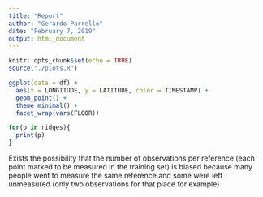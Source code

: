 ```yaml
---
title: "Report"
author: "Gerardo Parrello"
date: "February 7, 2019"
output: html_document
---
```


```r
knitr::opts_chunk$set(echo = TRUE)
source("./plots.R")
```

```r
ggplot(data = df) +
  aes(x = LONGITUDE, y = LATITUDE, color = TIMESTAMP) +
  geom_point() +
  theme_minimal() +
  facet_wrap(vars(FLOOR))
```

```r
for(p in ridges){
  print(p)
}
```

Exists the possibility that the number of observations per reference (each point marked to be measured in the training set) is biased because many people went to measure the same reference and some were left unmeasured (only two observations for that place for example)

